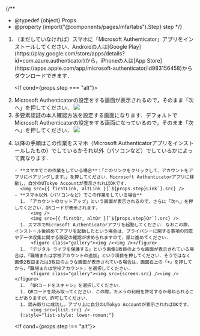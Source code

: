 

{/**
  * @typedef {object} Props
  * @property {import("@components/pages/mfa/tabs").Step} step
  */}

<ol>
  <li>
    <If cond={props.step === "alt"}>（まだしていなければ）</If>スマホに「Microsoft Authenticator」アプリをインストールしてください．Androidの人は[Google Play](https://play.google.com/store/apps/details?id=com.azure.authenticator)から，iPhoneの人は[App Store](https://apps.apple.com/app/microsoft-authenticator/id983156458)からダウンロードできます．
  </li>

  <If cond={props.step === "alt"}>
    <Fragment>
      <AltAddMethod selection="「認証アプリ」" />
      <li>
        Microsoft Authenticatorの設定をする画面が表示されるので，そのまま「次へ」を押してください．
        <img src={altNext.src}/>
      </li>
    </Fragment>
    <Fragment slot="else">
      <FirstAccess />
      <li>
        多要素認証の本人確認方法を設定する画面になります．デフォルトでMicrosoft Authenticatorの設定をする画面になっているので，そのまま「次へ」を押してください．
        <img src={firstNext.src} />
      </li>
    </Fragment>
  </If>

  <li>
    以降の手順はこの作業をスマホ（Microsoft Authenticatorアプリをインストールしたもの）でしているかそれ以外（パソコンなど）でしているかによって異なります．

    - **スマホでこの作業をしている場合**：「このリンクをクリックして、アカウントをアプリにペアリングします。」を押してください．Microsoft Authenticatorアプリに移動し，自分のUTokyo Accountが表示されればOKです．
      <img src={{ firstLink, altLink }[`${props.step}Link`].src} />
    - **スマホ以外（パソコンなど）でこの作業をしている場合**
      1. 「アカウントのセットアップ」という画面が表示されるので，さらに「次へ」を押してください．QRコードが表示されます．
          <img />
          <img src={{ firstQr, altQr }[`${props.step}Qr`].src} />
      1. スマホでMicrosoft Authenticatorアプリを起動してください．なおこの際，インストール後初めてアプリを起動したという場合は，プライバシーに関する事項の同意やデータ収集に関する設定の確認が求められますので，順に進めてください．
          <figure class="gallery"><img /><img /></figure>
      1. 「デジタル ライフを保護する」という画像1枚目のような画面が表示されている場合は，「職場または学校アカウントの追加」という項目を押してください．そうではなく画像2枚目または3枚目のような画面が表示されている場合は，画面右上の「+」を押してから，「職場または学校アカウント」を選択してください．
          <figure class="gallery"><img src={screen.src} /><img /></figure>
      1. 「QRコードをスキャン」を選択してください．
      1. QRコードを読み取ってください．この際，カメラの利用を許可するか尋ねられることがありますが，許可してください．
      1. 読み取りに成功し，アプリ上に自分のUTokyo Accountが表示されればOKです．
          <img src={list.src} />
      {:style="list-style: lower-roman;"}
  </li>

  <If cond={props.step !== "alt"}>
    <FirstEmail />
  </If>
</ol>
